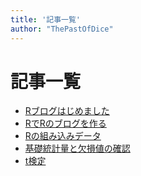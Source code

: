 ```yaml
---
title: '記事一覧'
author: "ThePastOfDice"
---
```

# 記事一覧

- [Rブログはじめました](posts/2025-04-14-r-blog-start.html)
- [RでRのブログを作る](posts/2025-04-14-r-blog-with-r.html)
- [Rの組み込みデータ](posts/2025-04-15-r-iner-data.html)
- [基礎統計量と欠損値の確認](posts/2025-04-16-basic-stats-na-check.html)
- [t検定](posts/2025-4-17-t-test.html)